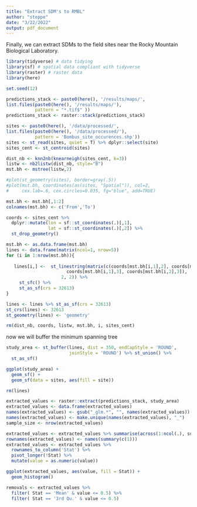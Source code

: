 ```yaml
---
title: "Extract SDM's to RMBL"
author: "steppe"
date: "3/22/2022"
output: pdf_document
---
```


Finally, we can extract SDMs to the field sites near the Rocky Mountain Biological Laboratory.

```r
library(tidyverse) # data tidying
library(sf) # spatial data compliant with tidyverse
library(raster) # raster data
library(here)

set.seed(12)
```

```r
predictions_stack <- paste0(here(), '/results/maps/',
list.files(paste0(here(), '/results/maps/'),
           pattern = "*.tif$" ))
predictions_stack <- raster::stack(predictions_stack)
```

```r
sites <- paste0(here(), '/data/processed/', 
list.files(paste0(here(), '/data/processed/'), 
           pattern = 'Bombus_site_occurences.shp'))
sites <- st_read(sites, quiet = T) %>% dplyr::select(site)
sites_cent <- st_centroid(sites)
```

```r
dist_nb <- knn2nb(knearneigh(sites_cent, k=3))
listw <- nb2listw(dist_nb, style="B")
mst.bh <- mstree(listw,2)

#plot(st_geometry(sites), border=gray(.5))
#plot(mst.bh, coordinates(as(sites, "Spatial")), col=2, 
#     cex.lab=.6, cex.circles=0.035, fg="blue", add=TRUE)

mst.bh <- mst.bh[,1:2]
colnames(mst.bh) <- c('From','To')

coords <- sites_cent %>%
  dplyr::mutate(lon = sf::st_coordinates(.)[,1],
                lat = sf::st_coordinates(.)[,2]) %>% 
  st_drop_geometry()

mst.bh <- as.data.frame(mst.bh)
lines <- data.frame(matrix(ncol=1, nrow=5))
for (i in 1:nrow(mst.bh)){
  
   lines[i,] <-  st_linestring(matrix(c(coords[mst.bh[i,1],2], coords[mst.bh[i,2],2], 
                       coords[mst.bh[i,1],3], coords[mst.bh[i,2],3]),
                     2, 2)) %>% 
     st_sfc() %>% 
     st_as_sf(crs = 32613)
}

lines <- lines %>% st_as_sf(crs = 32613)
st_crs(lines) <- 32613
st_geometry(lines) <- 'geometry'

rm(dist_nb, coords, listw, mst.bh, i, sites_cent)
``` 

now we will  buffer the minimum spanning tree

```r
study_area <- st_buffer(lines, dist = 350, endCapStyle = 'ROUND', 
                        joinStyle = 'ROUND') %>% st_union() %>% 
  st_as_sf()

ggplot(study_area) +
  geom_sf() +
  geom_sf(data = sites, aes(fill = site))

rm(lines)
```

```r

extracted_values <- raster::extract(predictions_stack, study_area)
extracted_values <- data.frame(extracted_values)
names(extracted_values) <- gsub("_glm.*", "", names(extracted_values))
names(extracted_values) <- make.unique(names(extracted_values), "_")
sample_size <- nrow(extracted_values) 

extracted_values <- extracted_values %>% summarise(across(1:ncol(.), summary))
rownames(extracted_values) <- names(summary(c(1))) 
extracted_values <- extracted_values %>% 
  rownames_to_column('Stat') %>%  
  pivot_longer(!Stat) %>% 
  mutate(value = as.numeric(value))

ggplot(extracted_values, aes(value, fill = Stat)) +
  geom_histogram()

```




```r

removals <- extracted_values %>% 
  filter( Stat == 'Mean' & value <= 0.5) %>% 
  filter( Stat == '3rd Qu.' & value <= 0.5) 
```







